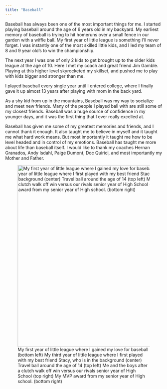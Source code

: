 ```yaml
---
title: "Baseball"
---
```


Baseball has always been one of the most important things for me. I started playing baseball around the age of 6 years old in my backyard. My earliest memory of baseball is trying to hit homeruns over a small fence in our garden with a wiffle ball. My first year of little league is something I'll never forget. I was instantly one of the most skilled little kids, and I led my team of 8 and 9 year old's to win the championship.

The next year I was one of only 2 kids to get brought up to the older kids league at the age of 10. Here I met my coach and great friend Jim Gamble. Playing at this higher level skyrocketed my skillset, and pushed me to play with kids bigger and stronger than me.

I played baseball every single year until I entered college, where I finally gave it up almost 13 years after playing with mom in the back yard.

As a shy kid from up in the mountains, Baseball was my way to socialize and meet new friends. Many of the people I played ball with are still some of my closest friends. Baseball was a huge source of confidence in my younger days, and it was the first thing that I ever really excelled at.

Baseball has given me some of my greatest memories and friends, and I cannot thank it enough. It also taught me to believe in myself and it taught me what hard work means. But most importantly it taught me how to be level headed and in control of my emotions. Baseball has taught me more about life than baseball itself. I would like to thank my coaches Hernan Granados, Andy Isdahl, Paige Dumont, Doc Quirici, and most importantly my Mother and Father.

![My first year of little league where I gained my love for baseball (bottom left) My third year of little league where I first played with my best friend Stacy, who is in the background (center) Travel ball around the age of 14 (top left) Me and the boys after a clutch walk off win versus our rivals senior year of High School (top right) My MVP award from my senior year of High school. (bottom right)](pics/BaseballPics.PNG){width="583"}
